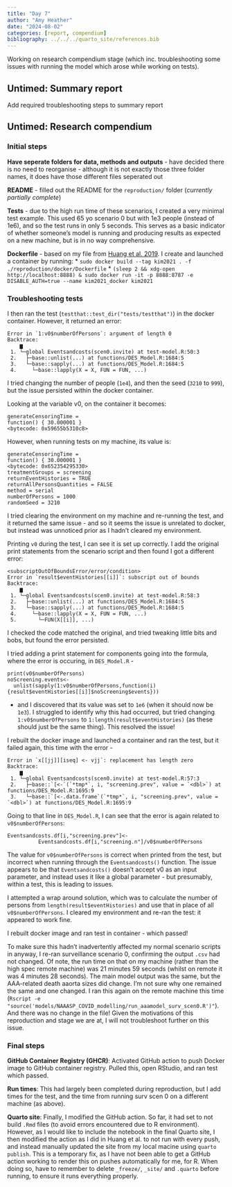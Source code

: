 ```yaml
---
title: "Day 7"
author: "Amy Heather"
date: "2024-08-02"
categories: [report, compendium]
bibliography: ../../../quarto_site/references.bib
---
```


::: {.callout-note}

Working on research compendium stage (which inc. troubleshooting some issues with running the model which arose while working on tests).

:::

## Untimed: Summary report

Add required troubleshooting steps to summary report

## Untimed: Research compendium

### Initial steps

**Have seperate folders for data, methods and outputs** - have decided there is no need to reorganise - although it is not exactly those three folder names, it does have those different files seperated out

**README** - filled out the README for the `reproduction/` folder (*currently partially complete*)

**Tests** - due to the high run time of these scenarios, I created a very minimal test example. This used 65 yo scenario 0 but with 1e3 people (instead of 1e6), and so the test runs in only 5 seconds. This serves as a basic indicator of whether someone's model is running and producing results as expected on a new machine, but is in no way comprehensive.

**Dockerfile** - based on my file from [Huang et al. 2019](https://github.com/pythonhealthdatascience/stars-reproduce-huang-2019/blob/main/reproduction/docker/Dockerfile). I create and launched a container by running:
  * `sudo docker build --tag kim2021 . -f ./reproduction/docker/Dockerfile`
  * `(sleep 2 && xdg-open http://localhost:8888) & sudo docker run -it -p 8888:8787 -e DISABLE_AUTH=true --name kim2021_docker kim2021`

### Troubleshooting tests

I then ran the test (`testthat::test_dir("tests/testthat")`) in the docker container. However, it returned an error:

```
Error in `1:v0$numberOfPersons`: argument of length 0
Backtrace:
    ▆
 1. └─global Eventsandcosts(scen0.invite) at test-model.R:50:3
 2.   ├─base::unlist(...) at functions/DES_Model.R:1684:5
 3.   └─base::sapply(...) at functions/DES_Model.R:1684:5
 4.     └─base::lapply(X = X, FUN = FUN, ...)
```

I tried changing the number of people (`1e4`), and then the seed (`3210` to `999`), but the issue persisted within the docker container.

Looking at the variable v0, on the container it becomes:

```
generateCensoringTime = 
function() { 30.000001 }
<bytecode: 0x59655b5310c8>
```

However, when running tests on my machine, its value is:

```
generateCensoringTime = 
function() { 30.000001 }
<bytecode: 0x652354295330>
treatmentGroups = screening 
returnEventHistories = TRUE 
returnAllPersonsQuantities = FALSE 
method = serial 
numberOfPersons = 1000 
randomSeed = 3210 
```

I tried clearing the environment on my machine and re-running the test, and it returned the same issue - and so it seems the issue is unrelated to docker, but instead was unnoticed prior as I hadn't cleared my environment.

Printing `v0` during the test, I can see it is set up correctly. I add the original print statements from the scenario script and then found I got a different error:

```
<subscriptOutOfBoundsError/error/condition>
Error in `result$eventHistories[[i]]`: subscript out of bounds
Backtrace:
    ▆
 1. └─global Eventsandcosts(scen0.invite) at test-model.R:58:3
 2.   ├─base::unlist(...) at functions/DES_Model.R:1684:5
 3.   └─base::sapply(...) at functions/DES_Model.R:1684:5
 4.     └─base::lapply(X = X, FUN = FUN, ...)
 5.       └─FUN(X[[i]], ...)
```

I checked the code matched the original, and tried tweaking little bits and bobs, but found the error persisted.

I tried adding a print statement for components going into the formula, where the error is occuring, in `DES_Model.R` -

```
print(v0$numberOfPersons)
noScreening.events<-
  unlist(sapply(1:v0$numberOfPersons,function(i){result$eventHistories[[i]]$noScreening$events}))
```

- and I discovered that its value was set to `1e6` (when it should now be `1e3`). I struggled to identify why this had occurred, but tried changing `1:v0$numberOfPersons` to `1:length(result$eventHistories)` (as these should just be the same thing). This resolved the issue!

I rebuilt the docker image and launched a container and ran the test, but it failed again, this time with the error -

```
Error in `x[[jj]][iseq] <- vjj`: replacement has length zero
Backtrace:
    ▆
 1. └─global Eventsandcosts(scen0.invite) at test-model.R:57:3
 2.   ├─base::`[<-`(`*tmp*`, i, "screening.prev", value = `<dbl>`) at functions/DES_Model.R:1695:9
 3.   └─base::`[<-.data.frame`(`*tmp*`, i, "screening.prev", value = `<dbl>`) at functions/DES_Model.R:1695:9
```

Going to that line in `DES_Model.R`, I can see that the error is again related to `v0$numberOfPersons`:

```
Eventsandcosts.df[i,"screening.prev"]<-
          Eventsandcosts.df[i,"screening.n"]/v0$numberOfPersons
```

The value for `v0$numberOfPersons` is correct when printed from the test, but incorrect when running through the `Eventsandcosts()` function. The issue appears to be that `Eventsandcosts()` doesn't accept v0 as an input parameter, and instead uses it like a global parameter - but presumably, within a test, this is leading to issues.

I attempted a wrap around solution, which was to calculate the number of persons from `length(result$eventHistories)` and use that in place of all `v0$numberOfPersons`. I cleared my environment and re-ran the test: it appeared to work fine.

I rebuilt docker image and ran test in container - which passed!

To make sure this hadn't inadvertently affected my normal scenario scripts in anyway, I re-ran surveillance scenario 0, confirming the output `.csv` had not changed. Of note, the run time on that on my machine (rather than the high spec remote machine) was 21 minutes 59 seconds (whilst on remote it was 4 minutes 28 seconds). The main model output was the same, but the AAA-related death aaorta sizes did change. I'm not sure why one remained the same and one changed. I ran this again on the remote machine this time (`Rscript -e "source('models/NAAASP_COVID_modelling/run_aaamodel_surv_scen0.R')"`). And there was no change in the file! Given the motivations of this reproduction and stage we are at, I will not troubleshoot further on this issue.

### Final steps

**GitHub Container Registry (GHCR)**: Activated GitHub action to push Docker image to GitHub container registry. Pulled this, open RStudio, and ran test which passed.

**Run times**: This had largely been completed during reproduction, but I add times for the test, and the time from running surv scen 0 on a different machine (as above).

**Quarto site**: Finally, I modified the GitHub action. So far, it had set to not build `.Rmd` files (to avoid errors encountered due to R environment). However, as I would like to include the notebook in the final Quarto site, I then modified the action as I did in Huang et al. to not run with every push, and instead manually updated the site from my local macine using `quarto publish`. This is a temporary fix, as I have not been able to get a GitHub action working to render this on pushes automatically for me, for R. When doing so, have to remember to delete `_freeze/`, `_site/` and `.quarto` before running, to ensure it runs everything properly.